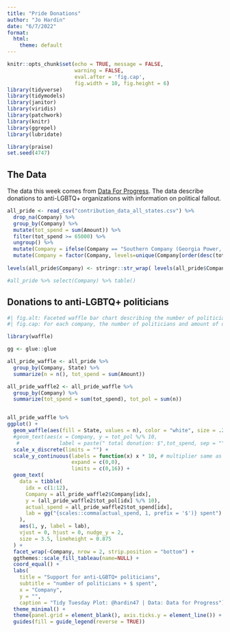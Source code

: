 ```yaml
---
title: "Pride Donations"
author: "Jo Hardin"
date: "6/7/2022"
format:
  html:
    theme: default
---
```


```r
knitr::opts_chunk$set(echo = TRUE, message = FALSE, 
                      warning = FALSE,
                      eval.after = 'fig.cap', 
                      fig.width = 10, fig.height = 6)
library(tidyverse)
library(tidymodels)
library(janitor)
library(viridis)
library(patchwork)
library(knitr)
library(ggrepel)
library(lubridate)

library(praise)
set.seed(4747)
```




## The Data

The data this week comes from [Data For Progress](https://www.dataforprogress.org/accountable-allies).
The data describe donations to anti-LGBTQ+ organizations with information on political fallout.



```r
all_pride <- read_csv("contribution_data_all_states.csv") %>%
  drop_na(Company) %>%
  group_by(Company) %>%
  mutate(tot_spend = sum(Amount)) %>%
  filter(tot_spend >= 65000) %>%
  ungroup() %>%
  mutate(Company = ifelse(Company == "Southern Company (Georgia Power, Alabama Power, Mississippi Power)", "Southern Company Power", Company)) %>%
  mutate(Company = factor(Company, levels=unique(Company[order(desc(tot_spend))]), ordered=TRUE))
  
levels(all_pride$Company) <- stringr::str_wrap( levels(all_pride$Company), width=12 )

#all_pride %>% select(Company) %>% table()
```


## Donations to anti-LGBTQ+ politicians


```r
#| fig.alt: Faceted waffle bar chart describing the number of politicians and total donations for each company giving to an anti-LGBTQ+ politician.  The waffle squares are colored by which state the politician is from.
#| fig.cap: For each company, the number of politicians and amount of donations a company gave to anti-LGBTQ+ politicians, broken down by state.

library(waffle)

gg <- glue::glue

all_pride_waffle <- all_pride %>% 
  group_by(Company, State) %>%
  summarize(n = n(), tot_spend = sum(Amount)) 

all_pride_waffle2 <- all_pride_waffle %>%
  group_by(Company) %>%
  summarize(tot_spend = sum(tot_spend), tot_pol = sum(n)) 


all_pride_waffle %>%
ggplot() +
  geom_waffle(aes(fill = State, values = n), color = "white", size = .25, n_rows = 10, flip = TRUE) +
  #geom_text(aes(x = Company, y = tot_pol %/% 10, 
   #             label = paste(" total donation: $",tot_spend, sep = ""))) +   
  scale_x_discrete(limits = "") + 
  scale_y_continuous(labels = function(x) x * 10, # multiplier same as n_col
                     expand = c(0,0),
                     limits = c(0,16)) +
  geom_text(
    data = tibble(
      idx = c(1:12),
      Company = all_pride_waffle2$Company[idx],
      y = (all_pride_waffle2$tot_pol[idx] %/% 10),
      actual_spend = all_pride_waffle2$tot_spend[idx],
      lab = gg("{scales::comma(actual_spend, 1, prefix = '$')} spent")
    ),
    aes(1, y, label = lab),
    vjust = 0, hjust = 0, nudge_y = 2,
    size = 3.5, lineheight = 0.875
  ) +
  facet_wrap(~Company, nrow = 2, strip.position = "bottom") +
  ggthemes::scale_fill_tableau(name=NULL) +
  coord_equal() +
  labs(
    title = "Support for anti-LGBTQ+ politicians",
    subtitle = "number of politicians + $ spent",
    x = "Company",
    y = "",
    caption = "Tidy Tuesday Plot: @hardin47 | Data: Data for Progress") +
  theme_minimal() +
  theme(panel.grid = element_blank(), axis.ticks.y = element_line()) +
  guides(fill = guide_legend(reverse = TRUE))

```




